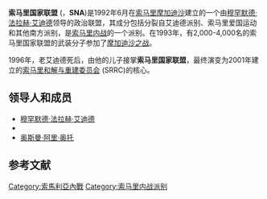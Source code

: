 {{infobox war faction
|name= 索马里国家联盟 (SNA)
|native_name=
|native_name_lang=
|war= [[索马里内战|索马里内战]]
|image= [[File:Flag_of_Somalia.svg|250px]]
|caption= 索马里国家联盟旗帜
|active= 1992年–2001年
|ideology= 
|leaders= [[穆罕默德·法拉赫·艾迪德|穆罕默德·法拉赫·艾迪德]]<br>{{link-en|侯赛因·穆罕默德·法拉赫·艾迪德|Hussein_Farrah_Aidid}}
|clans= 哈维耶
|headquarters= {{SOM}}[[摩加迪沙|摩加迪沙]]
|area= 索马里南部和摩加迪沙的一部分
|strength= ？
|partof= ？
|previous= {{link-en|索马里联合大会|United Somali Congress}} (USC)<br />[[索马里爱国运动|索马里爱国运动]] (SPM)
|next= [[索马里和解与重建委员会|索马里和解与重建委员会]] (SRRC)
|allies= 独立的派别领导人和部族
|opponents= {{USA}}
|battles= [[摩加迪沙之战|摩加迪沙之战]]
|url=
}}

'''索马里国家联盟''' ({{lang-en|'''Somali National Alliance''' }}，'''SNA''')是1992年6月在[[索马里|索马里]][[摩加迪沙|摩加迪沙]]建立的一个由[[穆罕默德·法拉赫·艾迪德|穆罕默德·法拉赫·艾迪德]]领导的政治联盟，其成分包括分裂自{{link-en|索马里联合大会|United Somali Congress}}艾迪德派别、索马里爱国运动和其他南方派别，是[[索马里内战|索马里内战]]的一个派别。在1993年，有2,000-4,000名的索马里国家联盟的武装分子参加了[[摩加迪沙之战|摩加迪沙之战]]。

1996年，老艾迪德死后，由他的儿子{{link-en|侯赛因·穆罕默德·法拉赫·艾迪德|Hussein_Farrah_Aidid}}接掌'''索马里国家联盟'''，最终演变为2001年建立的[[索马里和解与重建委员会|索马里和解与重建委员会]] (SRRC)的核心。

== 领导人和成员 ==
*[[穆罕默德·法拉赫·艾迪德|穆罕默德·法拉赫·艾迪德]]
*{{link-en|侯赛因·穆罕默德·法拉赫·艾迪德|Hussein_Farrah_Aidid}}
*[[奥斯曼·阿里·奥托|奥斯曼·阿里·奥托]]

== 参考文献 ==
{{reflist}}
[[Category:索馬利亞內戰|Category:索馬利亞內戰]]
[[Category:索马里内战派别|Category:索马里内战派别]]